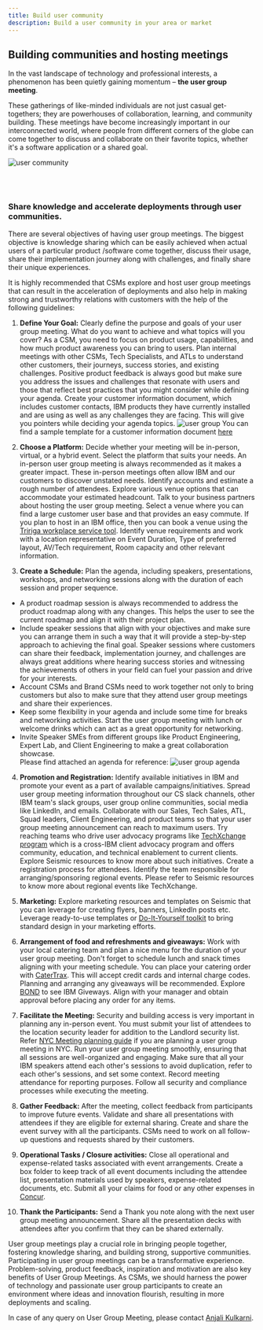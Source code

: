 ```yaml
---
title: Build user community
description: Build a user community in your area or market
---
```




<Row>
<Column colMd={9} colLg={9}>

## Building communities and hosting meetings

In the vast landscape of technology and professional interests, a phenomenon has been quietly gaining momentum – **the user group meeting**. 

These gatherings of like-minded individuals are not just casual get-togethers; they are powerhouses of collaboration, learning, and community building. These meetings have become increasingly important in our interconnected world, where people from different corners of the globe can come together to discuss and collaborate on their favorite topics, whether it's a software application or a shared goal. 

</Column>
</Row>

<Row>

<Column colMd={3} colLg={4}>

![user community](../../images/users.jpg)

</Column>

<Column colMd={6} colLg={6}>

<br/><br/>

### Share knowledge and accelerate deployments through user communities.

</Column>

</Row>

<Row>
<Column colMd={9} colLg={9}>

There are several objectives of having user group meetings. The biggest objective is knowledge sharing which can be easily achieved when actual users of a particular product /software come together, discuss their usage, share their implementation journey along with challenges, and finally share their unique experiences. 

It is highly recommended that CSMs explore and host user group meetings that can result in the acceleration of deployments and also help in making strong and trustworthy relations with customers with the help of the following guidelines:
  
1.	**Define Your Goal:** Clearly define the purpose and goals of your user group meeting. What do you want to achieve and what topics will you cover? As a CSM, you need to focus on product usage, capabilities, and how much product awareness you can bring to users. Plan internal meetings with other CSMs, Tech Specialists, and ATLs to understand other customers, their journeys, success stories, and existing challenges. Positive product feedback is always good but make sure you address the issues and challenges that resonate with users and those that reflect best practices that you might consider while defining your agenda. Create your customer information document, which includes customer contacts, IBM products they have currently installed and are using as well as any challenges they are facing. This will give you pointers while deciding your agenda topics. 
![user group](../../images/User-Group.png)
You can find a sample template for a customer information document <a href="https://ibm.box.com/s/7ff2e8uwyi0xjx1w122e0cu581knnj5p" target='_blank' rel='noreferrer noopener'>here</a>

2.	**Choose a Platform:** Decide whether your meeting will be in-person, virtual, or a hybrid event. Select the platform that suits your needs. An in-person user group meeting is always recommended as it makes a greater impact. These in-person meetings often allow IBM and our customers to discover unstated needs. Identify accounts and estimate a rough number of attendees. Explore various venue options that can accommodate your estimated headcount. Talk to your business partners about hosting the user group meeting. Select a venue where you can find a large customer user base and that provides an easy commute. If you plan to host in an IBM office, then you can book a venue using the <a href="https://gre.tririga.com/p/web/workplaceServices" target='_blank' rel='noreferrer noopener'>Tririga workplace service tool</a>. Identify venue requirements and work with a location representative on Event Duration, Type of preferred layout, AV/Tech requirement, Room capacity and other relevant information.
 
3.	**Create a Schedule:** Plan the agenda, including speakers, presentations, workshops, and networking sessions along with the duration of each session and proper sequence. 
- A product roadmap session is always recommended to address the product roadmap along with any changes. This helps the user to see the current roadmap and align it with their project plan. 
- Include speaker sessions that align with your objectives and make sure you can arrange them in such a way that it will provide a step-by-step approach to achieving the final goal. Speaker sessions where customers can share their feedback, implementation journey, and challenges are always great additions where hearing success stories and witnessing the achievements of others in your field can fuel your passion and drive for your interests. 
- Account CSMs and Brand CSMs need to work together not only to bring customers but also to make sure that they attend user group meetings and share their experiences. 
- Keep some flexibility in your agenda and include some time for breaks and networking activities. Start the user group meeting with lunch or welcome drinks which can act as a great opportunity for networking.
- Invite Speaker SMEs from different groups like Product Engineering, Expert Lab, and Client Engineering to make a great collaboration showcase.  
Please find attached an agenda for reference:
![user group agenda](../../images/User-Group-Agenda.png)
 
4.	**Promotion and Registration:** Identify available initiatives in IBM and promote your event as a part of available campaigns/initiatives. Spread user group meeting information throughout our CS slack channels, other IBM team's slack groups, user group online communities, social media like LinkedIn, and emails. Collaborate with our Sales, Tech Sales, ATL, Squad leaders, Client Engineering, and product teams so that your user group meeting announcement can reach to maximum users. Try reaching teams who drive user advocacy programs like <a href="https://ibm.seismic.com/Link/Content/DCjd69fW44DBfGTPTPpBmJWQF9JG" target='_blank' rel='noreferrer noopener'>TechXchange program</a> which is a cross-IBM client advocacy program and offers community, education, and technical enablement to current clients. Explore Seismic resources to know more about such initiatives. Create a registration process for attendees. Identify the team responsible for arranging/sponsoring regional events. Please refer to Seismic resources to know more about regional events like TechXchange.

5.	**Marketing:** Explore marketing resources and templates on Seismic that you can leverage for creating flyers, banners, LinkedIn posts etc. Leverage ready-to-use templates or <a href="https://ibm.seismic.com/Link/Content/DC7fDgdRBWBM9GfJGJgWM6gjDB7j" target='_blank' rel='noreferrer noopener'>Do-It-Yourself toolkit</a> to bring standard design in your marketing efforts. 

6.	**Arrangement of food and refreshments and giveaways:** Work with your local catering team and plan a nice menu for the duration of your user group meeting. Don't forget to schedule lunch and snack times aligning with your meeting schedule. You can place your catering order with  <a href="https://ibm-astorplace.catertrax.com/" target='_blank' rel='noreferrer noopener'>CaterTrax</a>. This will accept credit cards and internal charge codes. Planning and arranging any giveaways will be recommended. Explore <a href="https://w3.ibm.com/w3publisher/buy-at-ibm-resources" target='_blank' rel='noreferrer noopener'>BOND</a> to see IBM Giveways. Align with your manager and obtain approval before placing any order for any items.

7.	**Facilitate the Meeting:** Security and building access is very important in planning any in-person event. You must submit your list of attendees to the location security leader for addition to the Landlord security list. Refer <a href="https://w3.ibm.com/w3publisher/nyc/internal-event-planning-guide" target='_blank' rel='noreferrer noopener'>NYC Meeting planning guide</a> if you are planning a user group meeting in NYC. Run your user group meeting smoothly, ensuring that all sessions are well-organized and engaging. Make sure that all your IBM speakers attend each other's sessions to avoid duplication, refer to each other's sessions, and set some context. Record meeting attendance for reporting purposes. Follow all security and compliance processes while executing the meeting.

8.	**Gather Feedback:** After the meeting, collect feedback from participants to improve future events. Validate and share all presentations with attendees if they are eligible for external sharing. Create and share the event survey with all the participants. CSMs need to work on all follow-up questions and requests shared by their customers. 

9.	**Operational Tasks / Closure activities:** Close all operational and expense-related tasks associated with event arrangements. Create a box folder to keep track of all event documents including the attendee list, presentation materials used by speakers, expense-related documents, etc. Submit all your claims for food or any other expenses in <a href="https://us2.concursolutions.com/home.asp" target='_blank' rel='noreferrer noopener'>Concur</a>.

10.	**Thank the Participants:** Send a Thank you note along with the next user group meeting announcement. Share all the presentation decks with attendees after you confirm that they can be shared externally.
 
User group meetings play a crucial role in bringing people together, fostering knowledge sharing, and building strong, supportive communities. Participating in user group meetings can be a transformative experience. Problem-solving, product feedback, inspiration and motivation are also key benefits of User Group Meetings. As CSMs, we should harness the power of technology and passionate user group participants to create an environment where ideas and innovation flourish, resulting in more deployments and scaling. 

In case of any query on User Group Meeting, please contact <a href="mailto:anjali.kulkarni1@ibm.com" target='_blank' rel='noreferrer noopener'>Anjali Kulkarni</a>. 

</Column>
</Row>

